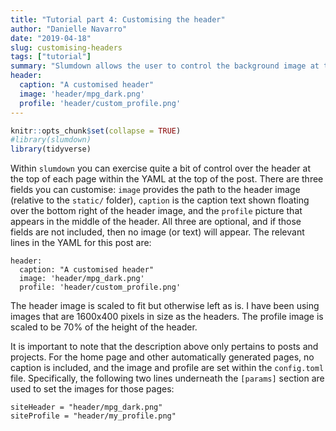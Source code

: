 ```yaml
---
title: "Tutorial part 4: Customising the header"
author: "Danielle Navarro"
date: "2019-04-18"
slug: customising-headers
tags: ["tutorial"]
summary: "Slumdown allows the user to control the background image at the top of each post, the profile image overlaid in the middle of that image, and the caption attached to the header image. This post describes how this is done."
header:
  caption: "A customised header"
  image: 'header/mpg_dark.png'
  profile: 'header/custom_profile.png'
---
```


```r
knitr::opts_chunk$set(collapse = TRUE)
#library(slumdown)
library(tidyverse)
```


Within `slumdown` you can exercise quite a bit of control over the header at the top of each page within the YAML at the top of the post. There are three fields you can customise: `image` provides the path to the header image (relative to the `static/` folder), `caption` is the caption text shown floating over the bottom right of the header image, and the `profile` picture that appears in the middle of the header. All three are optional, and if those fields are not included, then no image (or text) will appear. The relevant lines in the YAML for this post are:

```
header:
  caption: "A customised header"
  image: 'header/mpg_dark.png'
  profile: 'header/custom_profile.png'
```

The header image is scaled to fit but otherwise left as is. I have been using images that are 1600x400 pixels in size as the headers. The profile image is scaled to be 70% of the height of the header. 

It is important to note that the description above only pertains to posts and projects. For the home page and other automatically generated pages, no caption is included, and the image and profile are set within the `config.toml` file. Specifically, the following two lines underneath the `[params]` section are used to set the images for those pages:

```
siteHeader = "header/mpg_dark.png"
siteProfile = "header/my_profile.png"
```



